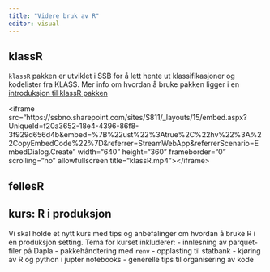 ```yaml
---
title: "Videre bruk av R"
editor: visual
---
```


## klassR

`klassR` pakken er utviklet i SSB for å lett hente ut klassifikasjoner og kodelister fra KLASS. Mer info om hvordan å bruke pakken ligger i en [introduksjon til klassR pakken](https://statisticsnorway.github.io/klassR/articles/klassR-vignette.html)

\<iframe src="https://ssbno.sharepoint.com/sites/S811/\_layouts/15/embed.aspx?UniqueId=f20a3652-18e4-4396-86f8-3f929d656d4b&embed=%7B%22ust%22%3Atrue%2C%22hv%22%3A%22CopyEmbedCode%22%7D&referrer=StreamWebApp&referrerScenario=EmbedDialog.Create" width="640" height="360" frameborder="0" scrolling="no" allowfullscreen title="klassR.mp4"\>\</iframe\>

## fellesR

## kurs: R i produksjon

Vi skal holde et nytt kurs med tips og anbefalinger om hvordan å bruke R i en produksjon setting. Tema for kurset inkluderer: - innlesning av parquet-filer på Dapla - pakkehåndtering med `renv` - opplasting til statbank - kjøring av R og python i jupter notebooks - generelle tips til organisering av kode
